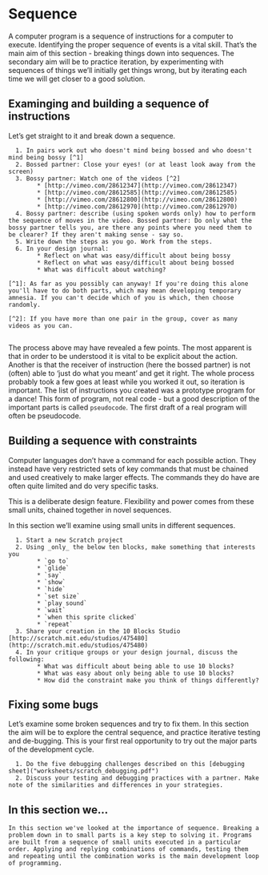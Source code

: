 # Sequence

A computer program is a sequence of instructions for a computer to execute. Identifying the proper sequence of events is a vital skill. That's the main aim of this section - breaking things down into sequences. The secondary aim will be to practice iteration, by experimenting with sequences of things we'll initially get things wrong, but by iterating each time we will get closer to a good solution.


## Examinging and building a sequence of instructions

Let's get straight to it and break down a sequence.

```block2
  1. In pairs work out who doesn't mind being bossed and who doesn't mind being bossy [^1]
  2. Bossed partner: Close your eyes! (or at least look away from the screen)
  3. Bossy partner: Watch one of the videos [^2]
        * [http://vimeo.com/28612347](http://vimeo.com/28612347)
        * [http://vimeo.com/28612585](http://vimeo.com/28612585)
        * [http://vimeo.com/28612800](http://vimeo.com/28612800) 
        * [http://vimeo.com/28612970](http://vimeo.com/28612970)
  4. Bossy partner: describe (using spoken words only) how to perform the sequence of moves in the video. Bossed partner: Do only what the bossy partner tells you, are there any points where you need them to be clearer? If they aren't making sense - say so.
  5. Write down the steps as you go. Work from the steps.
  6. In your design journal:
        * Reflect on what was easy/difficult about being bossy
        * Reflect on what was easy/difficult about being bossed
        * What was difficult about watching?

[^1]: As far as you possibly can anyway! If you're doing this alone you'll have to do both parts, which may mean developing temporary amnesia. If you can't decide which of you is which, then choose randomly.

[^2]: If you have more than one pair in the group, cover as many videos as you can.


```

The process above may have revealed a few points. The most apparent is that in order to be understood it is vital to be explicit about the action. Another is that the receiver of instruction (here the bossed partner) is not (often) able to 'just do what you meant' and get it right. The whole process probably took a few goes at least while you worked it out, so iteration is important. The list of instructions you created was a prototype program for a dance! This form of program, not real code - but a good description of the important parts is called `pseudocode`. The first draft of a real program will often be pseudocode.

## Building a sequence with constraints

Computer languages don't have a command for each possible action. They instead have very restricted sets of key commands that must be chained and used creatively to make larger effects. The commands they do have are often quite limited and do very specific tasks. 

This is a deliberate design feature. Flexibility and power comes from these small units, chained together in novel sequences.

In this section we'll examine using small units in different sequences.

```block2
  1. Start a new Scratch project
  2. Using _only_ the below ten blocks, make something that interests you
        * `go to`
        * `glide`
        * `say`
        * `show`
        * `hide`
        * `set size`
        * `play sound`
        * `wait`
        * `when this sprite clicked`
        * `repeat`
  3. Share your creation in the 10 Blocks Studio [http://scratch.mit.edu/studios/475480](http://scratch.mit.edu/studios/475480)
  4. In your critique groups or your design journal, discuss the following:
        * What was difficult about being able to use 10 blocks?
        * What was easy about only being able to use 10 blocks?
        * How did the constraint make you think of things differently?

```

## Fixing some bugs

Let's examine some broken sequences and try to fix them. In this section the aim will be to explore the central sequence, and practice iterative testing and de-bugging. This is your first real opportunity to try out the major parts of the development cycle.

```block2

  1. Do the five debugging challenges described on this [debugging sheet]("worksheets/scratch_debugging.pdf")
  2. Discuss your testing and debugging practices with a partner. Make note of the similarities and differences in your strategies.

```  

## In this section we...

```block2

In this section we've looked at the importance of sequence. Breaking a problem down in to small parts is a key step to solving it. Programs are built from a sequence of small units executed in a particular order. Applying and replying combinations of commands, testing them and repeating until the combination works is the main development loop of programming.

```
